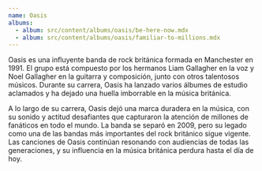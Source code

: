 ```yaml
---
name: Oasis
albums:
  - album: src/content/albums/oasis/be-here-now.mdx
  - album: src/content/albums/oasis/familiar-to-millions.mdx
---
```


Oasis es una influyente banda de rock británica formada en Manchester en 1991. El grupo está compuesto por los hermanos Liam Gallagher en la voz y Noel Gallagher en la guitarra y composición, junto con otros talentosos músicos. Durante su carrera, Oasis ha lanzado varios álbumes de estudio aclamados y ha dejado una huella imborrable en la música británica.

A lo largo de su carrera, Oasis dejó una marca duradera en la música, con su sonido y actitud desafiantes que capturaron la atención de millones de fanáticos en todo el mundo. La banda se separó en 2009, pero su legado como una de las bandas más importantes del rock británico sigue vigente. Las canciones de Oasis continúan resonando con audiencias de todas las generaciones, y su influencia en la música británica perdura hasta el día de hoy.

